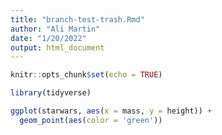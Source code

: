 ```yaml
---
title: "branch-test-trash.Rmd"
author: "Ali Martin"
date: "1/20/2022"
output: html_document
---
```


```r
knitr::opts_chunk$set(echo = TRUE)

library(tidyverse)
```

```r
ggplot(starwars, aes(x = mass, y = height)) + 
  geom_point(aes(color = 'green'))
```

